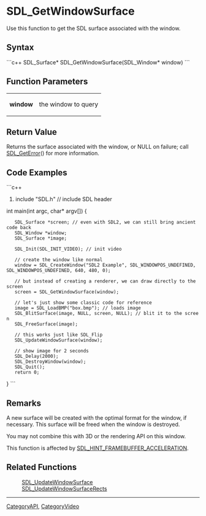 <!-- pragma section-numbers off -->
<!-- pragma camelcase off -->

= SDL_GetWindowSurface =
Use this function to get the SDL surface associated with the window.


== Syntax ==
```c++
SDL_Surface* SDL_GetWindowSurface(SDL_Window* window)
```

== Function Parameters ==
{|
|'''window'''
|the window to query
|}

== Return Value ==
Returns the surface associated with the window, or NULL on failure; call [[SDL_GetError]]() for more information.

== Code Examples ==
```c++
#include "SDL.h" // include SDL header

int main(int argc, char* argv[])
{
    SDL_Surface *screen; // even with SDL2, we can still bring ancient code back
    SDL_Window *window;
    SDL_Surface *image;

    SDL_Init(SDL_INIT_VIDEO); // init video

    // create the window like normal
    window = SDL_CreateWindow("SDL2 Example", SDL_WINDOWPOS_UNDEFINED, SDL_WINDOWPOS_UNDEFINED, 640, 480, 0);

    // but instead of creating a renderer, we can draw directly to the screen
    screen = SDL_GetWindowSurface(window);

    // let's just show some classic code for reference
    image = SDL_LoadBMP("box.bmp"); // loads image
    SDL_BlitSurface(image, NULL, screen, NULL); // blit it to the screen
    SDL_FreeSurface(image);

    // this works just like SDL_Flip
    SDL_UpdateWindowSurface(window);

    // show image for 2 seconds
    SDL_Delay(2000);
    SDL_DestroyWindow(window);
    SDL_Quit();
    return 0;
}
```

== Remarks ==
A new surface will be created with the optimal format for the window, if necessary. This surface will be freed when the window is destroyed.

You may not combine this with 3D or the rendering API on this window.

This function is affected by [[SDL_HINT_FRAMEBUFFER_ACCELERATION]].

== Related Functions ==
:[[SDL_UpdateWindowSurface]]
:[[SDL_UpdateWindowSurfaceRects]]

----
[[CategoryAPI]], [[CategoryVideo]]
